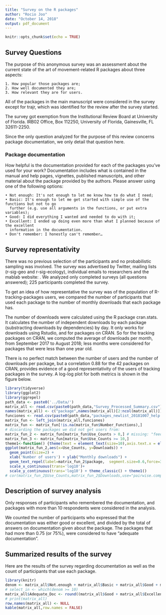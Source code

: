 ```yaml
---
title: "Survey on the R packages"
author: "Rocio Joo"
date: "October 14, 2018"
output: pdf_document
---
```


```r
knitr::opts_chunk$set(echo = TRUE)
```

## Survey Questions

The purpose of this anonymous survey was an assessment about the current state of the art of movement-related R packages about three aspects:

    1. How popular those packages are; 
    2. How well documented they are; 
    3. How relevant they are for users. 

All of the packages in the main manuscript were considered in the survey except for trajr, which was identified for the review after the survey started. 

The survey got exemption from the Institutional Review Board at University of Florida. IRB02 Office, Box 112250, University of Florida, Gainesville, FL 32611-2250.

Since the only question analyzed for the purpose of this review concerns package documentation, we only detail that question here. 

<!-- In the next sections, I describe the questions in the survey. -->

<!-- ### Package usage -->

<!-- A list of packages, containing all of the packages in this review except trajr, which was added later to the review, was provided. Participants had to answer: -->

<!-- How often do you use each of these packages? 1) Never, 2) rarely, 3) sometimes, 4) often. -->

<!-- Based on the answers of this question, for the next two questions, only the packages that participants marked options different than 'never' were shown.  -->

### Package documentation 

How helpful is the documentation provided for each of the packages you've used for your work? Documentation includes what is contained in the manual and help pages, vignettes, published manuscripts, and other material about the package provided by the authors.
Please answer using one of the following options:

    • Not enough: It's not enough to let me know how to do what I need; 
    • Basic: It's enough to let me get started with simple use of the functions but not to go 
      further (e.g. use all arguments in the functions, or put extra variables); 
    • Good: I did everything I wanted and needed to do with it; 
    • Excellent: I ended up doing even more than what I planned because of the excellent 
      information in the documentation. 
    • Don't remember: I honestly can't remember… 

<!-- ### Package relevance  -->

<!-- How relevant is each of the packages you've used for your work? -->
<!-- Please answer using one of the following options: -->

<!--     • Not relevant: I tried the package but really didn't find it a good use for my work;  -->
<!--     • Slightly relevant: It helps in my work, but not for the core of it;  -->
<!--     • Important: It's important for the core of my work, but if it didn't exist, there are  -->
<!--       other packages or solutions to obtain something similar;  -->
<!--     • Essential: I wouldn't have done the key part of my work without this package. -->

<!-- ### User profile  -->

<!-- What kind of R user do you consider yourself? -->

<!-- Choose one of the following answers -->

<!--     • Beginner: You only use existing packages and occasionally write some lines of code.  -->
<!--     • Intermediate: You use existing packages but you also write and optimize your own functions.  -->
<!--     • Advanced: You commonly use version control or contribute to develop packages. -->

## Survey representativity 

There was no previous selection of the participants and no probabilistic sampling was involved. The survey was advertised by Twitter, mailing lists (r-sig-geo and r-sig-ecology), individual emails to researchers and the mablab website: \url{http://matlab.org}. We analyzed only completed surveys (all questions answered); 225 participants completed the survey.

To get an idea of how representative the survey was of the population of R-tracking-packages users, we compared the number of participants that used each package to the number of monthly downloads that each package has. 
<!-- If the number of users based on the survey is proportional to the number of downloads, we could assume that the sample is representative. -->

The number of downloads were calculated using the R package cran.stats. It calculates the number of independent downloads by each package (substracting downloads by dependencies) by day. It only works for downloads using Rstudio, and for packages on CRAN. So for the tracking packages on CRAN, we computed the average of downloads per month, from September 2017 to August 2018; less months were considered for packages that were less than one year old. 

There is no perfect match between the number of users and the number of downloads per package, but a correlation 0.88 for the 42 packages on CRAN, provides evidence of a good representativity of the users of tracking packages in the survey. A log-log plot for both metrics is shown in the figure below.  


```r
library(tidyverse)
library(ggplot2)
library(ggrepel)
path_data <- paste0('../Data/')
matrix_all <- read.csv(paste0(path_data,"Survey_Processed_Summary.csv"))
names(matrix_all) <- c("package",names(matrix_all)[2:ncol(matrix_all)])
funciones <- read.csv(paste0(path_data,"packages_newlist_20181007_help.csv"))
matrix_fun <- left_join(matrix_all,funciones)
matrix_fun <- matrix_fun[!is.na(matrix_fun$Number_Functions),]
# discarding the packages we did not get users from:
matrix_fun_2 <- matrix_fun[matrix_fun$Use_Counts > 0,] # missing: "feedR"            "GGIR"             "nparACT"          "PhysicalActivity" "smam"            
matrix_fun_3 <- matrix_fun[matrix_fun$Use_Counts >= 10,] 
theme1<-function() {theme(text = element_text(size=10),axis.text.x = element_text(angle=0, hjust=0),legend.position = "none")}
ggplot(matrix_fun_2,aes(x=Use_Counts, y=Downloads)) + 
  geom_point(size=2) +
  xlab('Number of users') + ylab("Monthly downloads") +
  geom_text_repel(label=matrix_fun_2$package,  segment.size=0.6,force=3,segment.alpha=.25,hjust=0,box.padding=0.5,min.segment.length=.1,size=2.7, direction = "both") +
  scale_x_continuous(trans='log10')+
  scale_y_continuous(trans='log10') + theme_classic() + theme1()
# cor(matrix_fun_2$Use_Counts,matrix_fun_2$Downloads,use="pairwise.complete.obs")
```

## Description of survey analysis

Only responses of participants who remembered the documentation, and packages with more than 10 respondents were considered in the analysis. 

We counted the number of participants who expressed that the documentation was either good or excellent, and divided by the total of answers on documentation given about the package. The packages that had more than $0.75$ (or $75\%$), were considered to have "adequate documentation". 

## Summarized results of the survey

Here are the results of the survey regarding documentation as well as the count of participants that use each package.  

```r
library(knitr)
denom <- matrix_all$Not.enough + matrix_all$Basic + matrix_all$Good + matrix_all$Excellent
# select_in <- which(denom >= 10)
matrix_all$Adequate_Doc <- round((matrix_all$Good + matrix_all$Excellent)/denom,2)
# print(matrix_all)
row.names(matrix_all) <- NULL
kable(matrix_all,row.names = FALSE)
```
